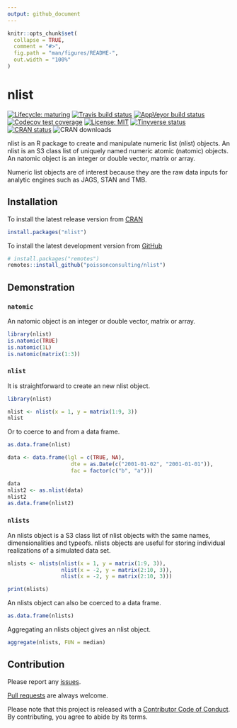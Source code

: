```yaml
---
output: github_document
---
```


<!-- README.md is generated from README.Rmd. Please edit that file -->

```r
knitr::opts_chunk$set(
  collapse = TRUE,
  comment = "#>",
  fig.path = "man/figures/README-",
  out.width = "100%"
)
```
# nlist

<!-- badges: start -->
[![Lifecycle: maturing](https://img.shields.io/badge/lifecycle-maturing-blue.svg)](https://www.tidyverse.org/lifecycle/#maturing)
[![Travis build status](https://travis-ci.com/poissonconsulting/nlist.svg?branch=master)](https://travis-ci.com/poissonconsulting/nlist)
[![AppVeyor build status](https://ci.appveyor.com/api/projects/status/github/poissonconsulting/nlist?branch=master&svg=true)](https://ci.appveyor.com/project/poissonconsulting/nlist)
[![Codecov test coverage](https://codecov.io/gh/poissonconsulting/nlist/branch/master/graph/badge.svg)](https://codecov.io/gh/poissonconsulting/nlist?branch=master)
[![License: MIT](https://img.shields.io/badge/License-MIT-green.svg)](https://opensource.org/licenses/MIT)
[![Tinyverse status](https://tinyverse.netlify.com/badge/nlist)](https://CRAN.R-project.org/package=nlist)
[![CRAN status](https://www.r-pkg.org/badges/version/nlist)](https://cran.r-project.org/package=nlist)
![CRAN downloads](http://cranlogs.r-pkg.org/badges/nlist)
<!-- badges: end -->

nlist is an R package to create and manipulate numeric list (nlist) objects.
An nlist is an S3 class list of uniquely named numeric atomic (natomic) objects.
An natomic object is an integer or double vector, matrix or array.

Numeric list objects are of interest because they are the raw data inputs for analytic engines such as JAGS, STAN and TMB.

## Installation

To install the latest release version from [CRAN](https://cran.r-project.org)
```r
install.packages("nlist")
```

To install the latest development version from [GitHub](https://github.com/poissonconsulting/hmstimer)
```r
# install.packages("remotes")
remotes::install_github("poissonconsulting/nlist")
```

## Demonstration

### `natomic`

An natomic object is an integer or double vector, matrix or array.

```r
library(nlist)
is.natomic(TRUE)
is.natomic(1L)
is.natomic(matrix(1:3))
```

### `nlist`

It is straightforward to create an new nlist object.
```r
library(nlist)

nlist <- nlist(x = 1, y = matrix(1:9, 3))
nlist
```
Or to coerce to and from a data frame.
```r
as.data.frame(nlist)

data <- data.frame(lgl = c(TRUE, NA),
                    dte = as.Date(c("2001-01-02", "2001-01-01")),
                    fac = factor(c("b", "a")))

data
nlist2 <- as.nlist(data)
nlist2
as.data.frame(nlist2)
```

### `nlists`

An nlists object is a S3 class list of nlist objects with the same names, dimensionalities and typeofs.
nlists objects are useful for storing individual realizations of a simulated data set.

```r
nlists <- nlists(nlist(x = 1, y = matrix(1:9, 3)), 
                 nlist(x = -2, y = matrix(2:10, 3)),
                 nlist(x = -2, y = matrix(2:10, 3)))

print(nlists)
```

An nlists object can also be coerced to a data frame.
```r
as.data.frame(nlists)
```


Aggregating an nlists object gives an nlist object.
```r
aggregate(nlists, FUN = median)
```

## Contribution

Please report any [issues](https://github.com/poissonconsulting/nlist/issues).

[Pull requests](https://github.com/poissonconsulting/nlist/pulls) are always welcome.

Please note that this project is released with a [Contributor Code of Conduct](https://github.com/poissonconsulting/nlist/blob/master/CODE_OF_CONDUCT.md).
By contributing, you agree to abide by its terms.
